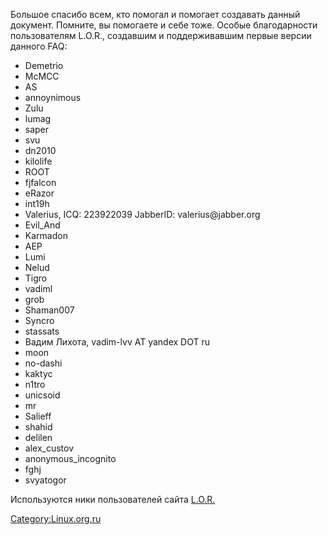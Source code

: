 Большое спасибо всем, кто помогал и помогает создавать данный документ. Помните, вы помогаете и себе тоже. Особые благодарности пользователям L.O.R., создавшим и поддерживавшим первые версии данного FAQ:

* Demetrio
* McMCC
* AS
* annoynimous
* Zulu
* lumag
* saper
* svu
* dn2010
* kilolife
* ROOT
* fjfalcon
* eRazor
* int19h
* Valerius, ICQ: 223922039 JabberID: valerius@jabber.org
* Evil_And
* Karmadon
* AEP
* Lumi
* Nelud
* Tigro
* vadiml
* grob
* Shaman007
* Syncro
* stassats
* Вадим Лихота, vadim-lvv AT yandex DOT ru
* moon
* no-dashi
* kaktyc
* n1tro
* unicsoid
* mr
* Salieff
* shahid
* delilen
* alex_custov 
* anonymous_incognito  
* fghj
* svyatogor

Используются ники пользователей сайта [http://www.linux.org.ru L.O.R.]

[[Category:Linux.org.ru]]